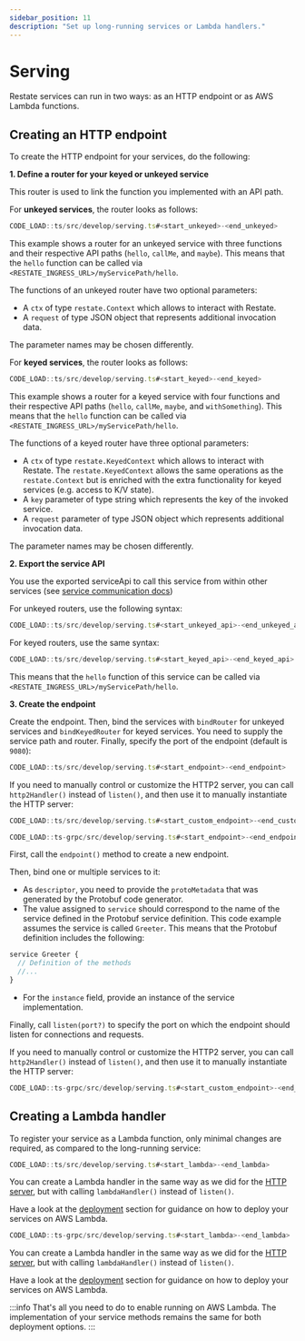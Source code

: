 ```yaml
---
sidebar_position: 11
description: "Set up long-running services or Lambda handlers."
---
```




# Serving
Restate services can run in two ways: as an HTTP endpoint or as AWS Lambda functions.

## Creating an HTTP endpoint

To create the HTTP endpoint for your services, do the following:

<Tabs groupId="sdk" queryString>
<TabItem value="ts" label="TypeScript" default>

**1. Define a router for your keyed or unkeyed service**

This router is used to link the function you implemented with an API path. 

For **unkeyed services**, the router looks as follows:

```typescript
CODE_LOAD::ts/src/develop/serving.ts#<start_unkeyed>-<end_unkeyed>
```

This example shows a router for an unkeyed service with three functions and their respective API paths (`hello`, `callMe`, and `maybe`).
This means that the `hello` function can be called via `<RESTATE_INGRESS_URL>/myServicePath/hello`.

The functions of an unkeyed router have two optional parameters:

- A `ctx` of type `restate.Context` which allows to interact with Restate.
- A `request` of type JSON object that represents additional invocation data.

The parameter names may be chosen differently.

For **keyed services**, the router looks as follows:
```typescript
CODE_LOAD::ts/src/develop/serving.ts#<start_keyed>-<end_keyed>
```

This example shows a router for a keyed service with four functions and their respective API paths (`hello`, `callMe`, `maybe`, and `withSomething`).
This means that the `hello` function can be called via `<RESTATE_INGRESS_URL>/myServicePath/hello`.

The functions of a keyed router have three optional parameters:

- A `ctx` of type `restate.KeyedContext` which allows to interact with Restate.
The `restate.KeyedContext` allows the same operations as the `restate.Context` but is enriched with the extra functionality for keyed services (e.g. access to K/V state).
- A `key` parameter of type string which represents the key of the invoked service.
- A `request` parameter of type JSON object which represents additional invocation data.

The parameter names may be chosen differently.

**2. Export the service API**

You use the exported serviceApi to call this service from within other services (see [service communication docs](/develop/sdk/service-communication))

For unkeyed routers, use the following syntax:
```typescript
CODE_LOAD::ts/src/develop/serving.ts#<start_unkeyed_api>-<end_unkeyed_api>
```

For keyed routers, use the same syntax:
```typescript
CODE_LOAD::ts/src/develop/serving.ts#<start_keyed_api>-<end_keyed_api>
```
This means that the `hello` function of this service can be called via `<RESTATE_INGRESS_URL>/myServicePath/hello`.

**3. Create the endpoint**

Create the endpoint. Then, bind the services with `bindRouter` for unkeyed services and `bindKeyedRouter` for keyed services.
You need to supply the service path and router. 
Finally, specify the port of the endpoint (default is `9080`):

```typescript
CODE_LOAD::ts/src/develop/serving.ts#<start_endpoint>-<end_endpoint>
```

If you need to manually control or customize the HTTP2 server, you can call `http2Handler()` instead of `listen()`, and then use it to manually instantiate the HTTP server:

```ts
CODE_LOAD::ts/src/develop/serving.ts#<start_custom_endpoint>-<end_custom_endpoint>
```

</TabItem>
<TabItem value="ts-grpc" label="TypeScript-gRPC">

```typescript
CODE_LOAD::ts-grpc/src/develop/serving.ts#<start_endpoint>-<end_endpoint>
```

First, call the `endpoint()` method to create a new endpoint.

Then, bind one or multiple services to it:
- As `descriptor`, you need to provide the `protoMetadata` that was generated by the Protobuf code generator. 
- The value assigned to `service` should correspond to the name of the service defined in the Protobuf service definition. This code example assumes the service is called `Greeter`. This means that the Protobuf definition includes the following:
```protobuf
service Greeter {
  // Definition of the methods
  //...
}
```
- For the `instance` field, provide an instance of the service implementation. 

Finally, call `listen(port?)` to specify the port on which the endpoint should listen for connections and requests.

If you need to manually control or customize the HTTP2 server, you can call `http2Handler()` instead of `listen()`, and then use it to manually instantiate the HTTP server:

```ts
CODE_LOAD::ts-grpc/src/develop/serving.ts#<start_custom_endpoint>-<end_custom_endpoint>
```
    
</TabItem>
</Tabs>

## Creating a Lambda handler

To register your service as a Lambda function,
only minimal changes are required, as compared to the long-running service:

<Tabs groupId="sdk" queryString>
<TabItem value="ts" label="TypeScript" default>

```typescript
CODE_LOAD::ts/src/develop/serving.ts#<start_lambda>-<end_lambda>
```

You can create a Lambda handler in the same way as we did for the [HTTP server](/develop/sdk/serving#creating-an-http-endpoint), but with calling `lambdaHandler()` instead of `listen()`.

Have a look at the [deployment](/deploy/lambda/lambda-typescript) section
for guidance on how to deploy your services on AWS Lambda.

</TabItem>
<TabItem value="ts-grpc" label="TypeScript-gRPC">

```typescript
CODE_LOAD::ts-grpc/src/develop/serving.ts#<start_lambda>-<end_lambda>
```

You can create a Lambda handler in the same way as we did for the [HTTP server](/develop/sdk/serving#creating-an-http-endpoint), but with calling `lambdaHandler()` instead of `listen()`.

Have a look at the [deployment](/deploy/lambda/lambda-typescript) section
for guidance on how to deploy your services on AWS Lambda.


</TabItem>
</Tabs>

:::info 
That's all you need to do to enable running on AWS Lambda.
The implementation of your service methods remains the same for both deployment options.
:::


